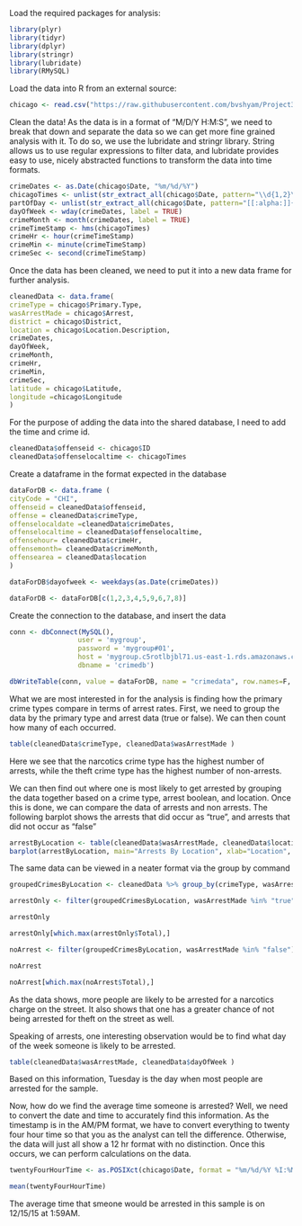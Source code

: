 Load the required packages for analysis:
```r
library(plyr)
library(tidyr)
library(dplyr)
library(stringr)
library(lubridate)
library(RMySQL)
```

Load the data into R from an external source:
```r
chicago <- read.csv("https://raw.githubusercontent.com/bvshyam/Project3_cuny_607/master/Data/chicago_dec2015.csv", header=TRUE, sep=",", stringsAsFactors = FALSE,na.strings = c("",NA,"n/a","N/A","NA"))
```

Clean the data! As the data is in a format of "M/D/Y H:M:S", we need to break that down and separate the data so we can get more fine grained analysis with it. To do so, we use
the lubridate and stringr library. String allows us to use regular expressions to filter data, and lubridate provides easy to use, nicely abstracted functions to transform the data
into time formats.
```r
crimeDates <- as.Date(chicago$Date, "%m/%d/%Y")
chicagoTimes <- unlist(str_extract_all(chicago$Date, pattern="\\d{1,2}\\:\\d{1,2}\\:\\d{1,2}"))
partOfDay <- unlist(str_extract_all(chicago$Date, pattern="[[:alpha:]]{2}"))
dayOfWeek <- wday(crimeDates, label = TRUE)
crimeMonth <- month(crimeDates, label = TRUE)
crimeTimeStamp <- hms(chicagoTimes)
crimeHr <- hour(crimeTimeStamp)
crimeMin <- minute(crimeTimeStamp)
crimeSec <- second(crimeTimeStamp)
```

Once the data has been cleaned, we need to put it into a new data frame for further analysis.
```r
cleanedData <- data.frame(
crimeType = chicago$Primary.Type,
wasArrestMade = chicago$Arrest,
district = chicago$District,
location = chicago$Location.Description,
crimeDates,
dayOfWeek,
crimeMonth,
crimeHr,
crimeMin,
crimeSec,
latitude = chicago$Latitude,
longitude =chicago$Longitude
)
```
For the purpose of adding the data into the shared database, I need to add the time and crime id.

```r
cleanedData$offenseid <- chicago$ID
cleanedData$offenselocaltime <- chicagoTimes
```

Create a dataframe in the format expected in the database
```r
dataForDB <- data.frame (
cityCode = "CHI",
offenseid = cleanedData$offenseid,
offense = cleanedData$crimeType,
offenselocaldate =cleanedData$crimeDates,
offenselocaltime = cleanedData$offenselocaltime,
offensehour= cleanedData$crimeHr,
offensemonth= cleanedData$crimeMonth,
offensearea = cleanedData$location
)

dataForDB$dayofweek <- weekdays(as.Date(crimeDates))

dataForDB <- dataForDB[c(1,2,3,4,5,9,6,7,8)]
```

Create the connection to the database, and insert the data
```r
conn <- dbConnect(MySQL(),
                 user = 'mygroup',
                 password = 'mygroup#01',
                 host = 'mygroup.c5rotlbjbl71.us-east-1.rds.amazonaws.com',
                 dbname = 'crimedb')

dbWriteTable(conn, value = dataForDB, name = "crimedata", row.names=F, append = TRUE ) 
```

What we are most interested in for the analysis is finding how the primary crime types compare in terms of arrest rates. 
First, we need to group the data by the primary type and arrest data (true or false). We can then count how many of each occurred. 
```r
table(cleanedData$crimeType, cleanedData$wasArrestMade )
```
Here we see that the narcotics crime type has the highest number of arrests, while the theft crime type has the highest number of non-arrests.

We can then find out where one is most likely to get arrested by grouping the data together based on a crime type, arrest boolean, and location. Once this is done, we can compare the data of
arrests and non arrests. The following barplot shows the arrests that did occur as "true", and arrests that did not occur as "false"
```r

arrestByLocation <- table(cleanedData$wasArrestMade, cleanedData$location )
barplot(arrestByLocation, main="Arrests By Location", xlab="Location", col=c("darkblue","red"), legend = rownames(arrestByLocation))
```

The same data can be viewed in a neater format via the group by command
```r
groupedCrimesByLocation <- cleanedData %>% group_by(crimeType, wasArrestMade, location) %>% summarise(Total=n())

arrestOnly <- filter(groupedCrimesByLocation, wasArrestMade %in% "true")

arrestOnly

arrestOnly[which.max(arrestOnly$Total),]

noArrest <- filter(groupedCrimesByLocation, wasArrestMade %in% "false")

noArrest

noArrest[which.max(noArrest$Total),]
```
As the data shows, more people are likely to be arrested for a narcotics charge on the street. It also shows that one has a greater chance of not being
arrested for theft on the street as well.

Speaking of arrests, one interesting observation would be to find what day of the week someone is likely to be arrested.
```r
table(cleanedData$wasArrestMade, cleanedData$dayOfWeek )
```
Based on this information, Tuesday is the day when most people are arrested for the sample.

Now, how do we find the average time someone is arrested? Well, we need to convert the date and time to accurately find this information. As the timestamp is
in the AM/PM format, we have to convert everything to twenty four hour time so that you as the analyst can tell the difference. Otherwise, the data will
just all show a 12 hr format with no distinction. Once this occurs, we can perform calculations on the data.
```r
twentyFourHourTime <- as.POSIXct(chicago$Date, format = "%m/%d/%Y %I:%M:%S %p")

mean(twentyFourHourTime)
```
The average time that smeone would be arrested in this sample is on 12/15/15 at 1:59AM.


